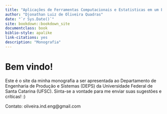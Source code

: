```yaml
--- 
title: "Aplicações de Ferramentas Computacionais e Estatisticas em um Escritório de Advocacia"
author: "Djonathan Luiz de Oliveira Quadras"
date: "`r Sys.Date()`"
site: bookdown::bookdown_site
documentclass: book
biblio-style: apalike
link-citations: yes
description: "Monografia"
---
```


# Bem vindo! {-}
<!-- bibliography: [book.bib, packages.bib] -->
Este é o site da minha monografia a ser apresentada ao Departamento de Engenharia de Produção e Sistemas (DEPS) da Universidade Federal de Santa Catarina (UFSC). Sinta-se a vontade para me enviar suas sugestões e críticas! :)

Contato: oliveira.ind.eng@gmail.com


